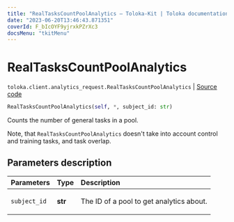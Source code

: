 ```yaml
---
title: "RealTasksCountPoolAnalytics — Toloka-Kit | Toloka documentation"
date: "2023-06-20T13:46:43.871351"
coverId: F_bIcOYF9yjrxkPZrXc3
docsMenu: "tkitMenu"
---
```


# RealTasksCountPoolAnalytics

`toloka.client.analytics_request.RealTasksCountPoolAnalytics` | [Source code](https://github.com/Toloka/toloka-kit/blob/v1.2.0/src/client/analytics_request.py#L68)

```python
RealTasksCountPoolAnalytics(self, *, subject_id: str)
```

Counts the number of general tasks in a pool.

Note, that `RealTasksCountPoolAnalytics` doesn't take into account control and training tasks, and task overlap.

## Parameters description

| Parameters | Type | Description |
| :----------| :----| :-----------|
`subject_id`|**str**|<p>The ID of a pool to get analytics about.</p>